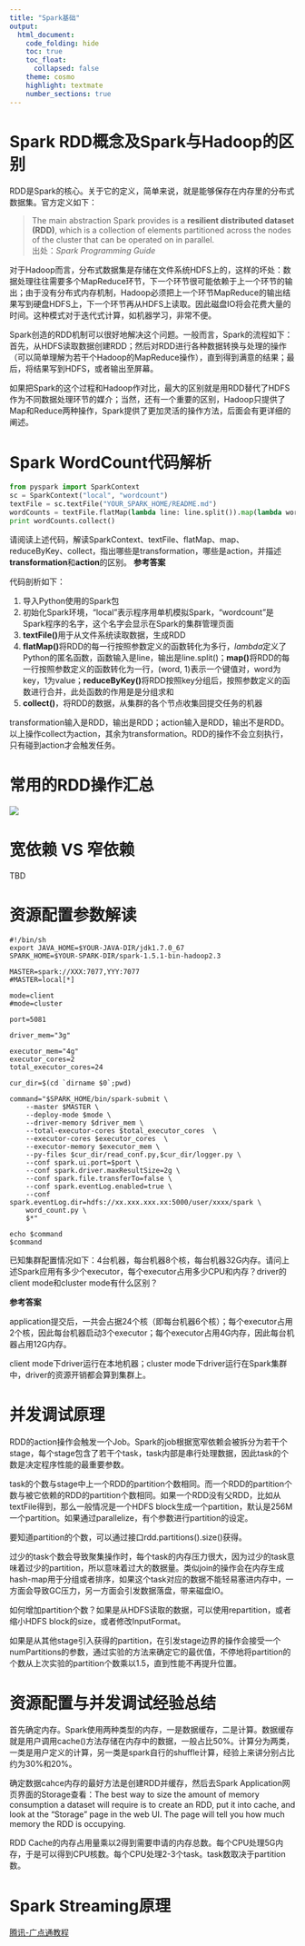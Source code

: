 ```yaml
---
title: "Spark基础"
output:
  html_document:
    code_folding: hide
    toc: true
    toc_float: 
      collapsed: false
    theme: cosmo
    highlight: textmate
    number_sections: true
---
```


# Spark RDD概念及Spark与Hadoop的区别

RDD是Spark的核心。关于它的定义，简单来说，就是能够保存在内存里的分布式数据集。官方定义如下：

> The main abstraction Spark provides is a **resilient distributed dataset (RDD)**, which is a collection of elements partitioned across the nodes of the cluster that can be operated on in parallel.    
出处：*Spark Programming Guide*


对于Hadoop而言，分布式数据集是存储在文件系统HDFS上的，这样的坏处：数据处理往往需要多个MapReduce环节，下一个环节很可能依赖于上一个环节的输出；由于没有分布式内存机制，Hadoop必须把上一个环节MapReduce的输出结果写到硬盘HDFS上，下一个环节再从HDFS上读取。因此磁盘IO将会花费大量的时间。这种模式对于迭代式计算，如机器学习，非常不便。

Spark创造的RDD机制可以很好地解决这个问题。一般而言，Spark的流程如下：首先，从HDFS读取数据创建RDD；然后对RDD进行各种数据转换与处理的操作（可以简单理解为若干个Hadoop的MapReduce操作），直到得到满意的结果；最后，将结果写到HDFS，或者输出至屏幕。

如果把Spark的这个过程和Hadoop作对比，最大的区别就是用RDD替代了HDFS作为不同数据处理环节的媒介；当然，还有一个重要的区别，Hadoop只提供了Map和Reduce两种操作，Spark提供了更加灵活的操作方法，后面会有更详细的阐述。


# Spark WordCount代码解析
``` python
from pyspark import SparkContext
sc = SparkContext("local", "wordcount")
textFile = sc.textFile("YOUR_SPARK_HOME/README.md")
wordCounts = textFile.flatMap(lambda line: line.split()).map(lambda word: (word, 1)).reduceByKey(lambda a, b: a+b)
print wordCounts.collect()
```

请阅读上述代码，解读SparkContext、textFile、flatMap、map、reduceByKey、collect，指出哪些是transformation，哪些是action，并描述**transformation**和**action**的区别。
**参考答案**

代码剖析如下：

1. 导入Python使用的Spark包
2. 初始化Spark环境，"local"表示程序用单机模拟Spark，"wordcount"是Spark程序的名字，这个名字会显示在Spark的集群管理页面
3. **textFile()**用于从文件系统读取数据，生成RDD
4. **flatMap()**将RDD的每一行按照参数定义的函数转化为多行，*lambda*定义了Python的匿名函数，函数输入是line，输出是line.split()；**map()**将RDD的每一行按照参数定义的函数转化为一行，(word, 1)表示一个键值对，word为key，1为value；**reduceByKey()**将RDD按照key分组后，按照参数定义的函数进行合并，此处函数的作用是是分组求和
5. **collect()**，将RDD的数据，从集群的各个节点收集回提交任务的机器

transformation输入是RDD，输出是RDD；action输入是RDD，输出不是RDD。以上操作collect为action，其余为transformation。RDD的操作不会立刻执行，只有碰到action才会触发任务。

# 常用的RDD操作汇总
![](images/spark_basic_rdd_operations.png)

# 宽依赖 VS 窄依赖
TBD

# 资源配置参数解读

``` shell
#!/bin/sh
export JAVA_HOME=$YOUR-JAVA-DIR/jdk1.7.0_67
SPARK_HOME=$YOUR-SPARK-DIR/spark-1.5.1-bin-hadoop2.3

MASTER=spark://XXX:7077,YYY:7077
#MASTER=local[*]

mode=client
#mode=cluster

port=5081

driver_mem="3g"

executor_mem="4g"
executor_cores=2
total_executor_cores=24

cur_dir=$(cd `dirname $0`;pwd)

command="$SPARK_HOME/bin/spark-submit \
    --master $MASTER \
    --deploy-mode $mode \
    --driver-memory $driver_mem \
    --total-executor-cores $total_executor_cores  \
    --executor-cores $executor_cores  \
    --executor-memory $executor_mem \
    --py-files $cur_dir/read_conf.py,$cur_dir/logger.py \
    --conf spark.ui.port=$port \
    --conf spark.driver.maxResultSize=2g \
    --conf spark.file.transferTo=false \
    --conf spark.eventLog.enabled=true \
    --conf spark.eventLog.dir=hdfs://xx.xxx.xxx.xx:5000/user/xxxx/spark \
    word_count.py \
    $*"

echo $command
$command
```

已知集群配置情况如下：4台机器，每台机器8个核，每台机器32G内存。请问上述Spark应用有多少个executor，每个executor占用多少CPU和内存？driver的client mode和cluster mode有什么区别？

**参考答案**

application提交后，一共会占据24个核（即每台机器6个核）；每个executor占用2个核，因此每台机器启动3个executor；每个executor占用4G内存，因此每台机器占用12G内存。

client mode下driver运行在本地机器；cluster mode下driver运行在Spark集群中，driver的资源开销都会算到集群上。

# 并发调试原理

RDD的action操作会触发一个Job。Spark的job根据宽窄依赖会被拆分为若干个stage，每个stage包含了若干个task，task内部是串行处理数据，因此task的个数是决定程序性能的最重要参数。

task的个数与stage中上一个RDD的partition个数相同。而一个RDD的partition个数与被它依赖的RDD的partition个数相同。如果一个RDD没有父RDD，比如从textFile得到，那么一般情况是一个HDFS block生成一个partition，默认是256M一个partition。如果通过parallelize，有个参数进行partition的设定。

要知道partition的个数，可以通过接口rdd.partitions().size()获得。

过少的task个数会导致聚集操作时，每个task的内存压力很大，因为过少的task意味着过少的partition，所以意味着过大的数据量。类似join的操作会在内存生成hash-map用于分组或者排序，如果这个task对应的数据不能轻易塞进内存中，一方面会导致GC压力，另一方面会引发数据落盘，带来磁盘IO。

如何增加partition个数？如果是从HDFS读取的数据，可以使用repartition，或者缩小HDFS block的size，或者修改InputFormat。

如果是从其他stage引入获得的partition，在引发stage边界的操作会接受一个numPartitions的参数，通过实验的方法来确定它的最优值，不停地将partition的个数从上次实验的partition个数乘以1.5，直到性能不再提升位置。

# 资源配置与并发调试经验总结

首先确定内存。Spark使用两种类型的内存，一是数据缓存，二是计算。数据缓存就是用户调用cache()方法存储在内存中的数据，一般占比50%。计算分为两类，一类是用户定义的计算，另一类是spark自行的shuffle计算，经验上来讲分别占比约为30%和20%。

确定数据cahce内存的最好方法是创建RDD并缓存，然后去Spark Application网页界面的Storage查看：The best way to size the amount of memory consumption a dataset will require is to create an RDD, put it into cache, and look at the “Storage” page in the web UI. The page will tell you how much memory the RDD is occupying.

RDD Cache的内存占用量乘以2得到需要申请的内存总数。每个CPU处理5G内存，于是可以得到CPU核数。每个CPU处理2-3个task。task数取决于partition数。

# Spark Streaming原理
[腾讯-广点通教程](https://github.com/lw-lin/CoolplaySpark/tree/master/Spark%20Streaming%20%E6%BA%90%E7%A0%81%E8%A7%A3%E6%9E%90%E7%B3%BB%E5%88%97)

